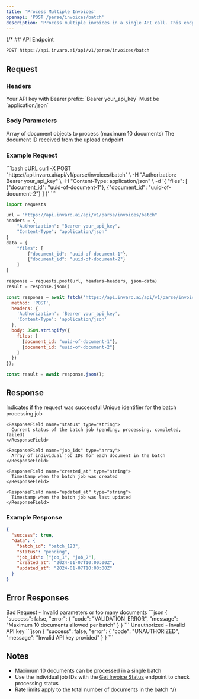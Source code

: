 ```yaml
---
title: 'Process Multiple Invoices'
openapi: 'POST /parse/invoices/batch'
description: 'Process multiple invoices in a single API call. This endpoint allows you to submit up to 10 documents for processing at once.'
---
```



{/* ## API Endpoint

```bash
POST https://api.invaro.ai/api/v1/parse/invoices/batch
```

## Request

### Headers

<ParamField header="Authorization" required>
  Your API key with Bearer prefix: `Bearer your_api_key`
</ParamField>

<ParamField header="Content-Type" required>
  Must be `application/json`
</ParamField>

### Body Parameters

<ParamField body="files" type="array" required>
  Array of document objects to process (maximum 10 documents)
  <Expandable title="Document Object">
    <ParamField body="document_id" type="string" required>
      The document ID received from the upload endpoint
    </ParamField>
  </Expandable>
</ParamField>

### Example Request

<CodeGroup>
```bash cURL
curl -X POST "https://api.invaro.ai/api/v1/parse/invoices/batch" \
  -H "Authorization: Bearer your_api_key" \
  -H "Content-Type: application/json" \
  -d '{
    "files": [
      {"document_id": "uuid-of-document-1"},
      {"document_id": "uuid-of-document-2"}
    ]
  }'
```

```python Python
import requests

url = "https://api.invaro.ai/api/v1/parse/invoices/batch"
headers = {
    "Authorization": "Bearer your_api_key",
    "Content-Type": "application/json"
}
data = {
    "files": [
        {"document_id": "uuid-of-document-1"},
        {"document_id": "uuid-of-document-2"}
    ]
}

response = requests.post(url, headers=headers, json=data)
result = response.json()
```

```javascript JavaScript
const response = await fetch('https://api.invaro.ai/api/v1/parse/invoices/batch', {
  method: 'POST',
  headers: {
    'Authorization': 'Bearer your_api_key',
    'Content-Type': 'application/json'
  },
  body: JSON.stringify({
    files: [
      {document_id: "uuid-of-document-1"},
      {document_id: "uuid-of-document-2"}
    ]
  })
});

const result = await response.json();
```
</CodeGroup>

## Response

<ResponseField name="success" type="boolean">
  Indicates if the request was successful
</ResponseField>

<ResponseField name="data" type="object">
  <Expandable title="Properties">
    <ResponseField name="batch_id" type="string">
      Unique identifier for the batch processing job
    </ResponseField>

    <ResponseField name="status" type="string">
      Current status of the batch job (pending, processing, completed, failed)
    </ResponseField>

    <ResponseField name="job_ids" type="array">
      Array of individual job IDs for each document in the batch
    </ResponseField>

    <ResponseField name="created_at" type="string">
      Timestamp when the batch job was created
    </ResponseField>

    <ResponseField name="updated_at" type="string">
      Timestamp when the batch job was last updated
    </ResponseField>
  </Expandable>
</ResponseField>

### Example Response

```json
{
  "success": true,
  "data": {
    "batch_id": "batch_123",
    "status": "pending",
    "job_ids": ["job_1", "job_2"],
    "created_at": "2024-01-07T10:00:00Z",
    "updated_at": "2024-01-07T10:00:00Z"
  }
}
```

## Error Responses

<ResponseField name="400" type="object">
  Bad Request - Invalid parameters or too many documents
  ```json
  {
    "success": false,
    "error": {
      "code": "VALIDATION_ERROR",
      "message": "Maximum 10 documents allowed per batch"
    }
  }
  ```
</ResponseField>

<ResponseField name="401" type="object">
  Unauthorized - Invalid API key
  ```json
  {
    "success": false,
    "error": {
      "code": "UNAUTHORIZED",
      "message": "Invalid API key provided"
    }
  }
  ```
</ResponseField>

## Notes

- Maximum 10 documents can be processed in a single batch
- Use the individual job IDs with the [Get Invoice Status](/api-reference/endpoints/get-invoice-status) endpoint to check processing status
- Rate limits apply to the total number of documents in the batch  */}